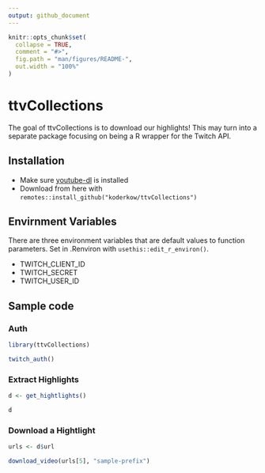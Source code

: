 ```yaml
---
output: github_document
---
```


<!-- README.md is generated from README.Rmd. Please edit that file -->

```r
knitr::opts_chunk$set(
  collapse = TRUE,
  comment = "#>",
  fig.path = "man/figures/README-",
  out.width = "100%"
)
```

# ttvCollections

<!-- badges: start -->
<!-- badges: end -->

The goal of ttvCollections is to download our highlights! This may turn into a separate package focusing on being a R wrapper for the Twitch API.

## Installation

- Make sure [youtube-dl](http://ytdl-org.github.io/youtube-dl/) is installed
- Download from here with `remotes::install_github("koderkow/ttvCollections")`

## Envirnment Variables

There are three environment variables that are default values to function parameters. Set in .Renviron with `usethis::edit_r_environ()`.

- TWITCH_CLIENT_ID
- TWITCH_SECRET
- TWITCH_USER_ID

## Sample code

### Auth

```r
library(ttvCollections)

twitch_auth()
```

### Extract Highlights

```r
d <- get_hightlights()

d
```

### Download a Hightlight

```r
urls <- d$url

download_video(urls[5], "sample-prefix")
```

